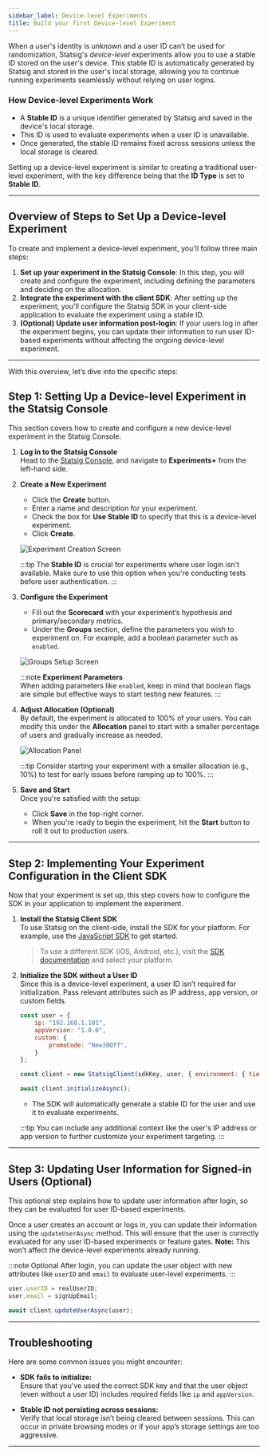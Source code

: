 ```yaml
---
sidebar_label: Device-level Experiments
title: Build your first Device-level Experiment
---
```


When a user's identity is unknown and a user ID can’t be used for randomization, Statsig's _device-level_ experiments allow you to use a stable ID stored on the user's device. This stable ID is automatically generated by Statsig and stored in the user's local storage, allowing you to continue running experiments seamlessly without relying on user logins.

### How Device-level Experiments Work
- A **Stable ID** is a unique identifier generated by Statsig and saved in the device's local storage.
- This ID is used to evaluate experiments when a user ID is unavailable.
- Once generated, the stable ID remains fixed across sessions unless the local storage is cleared.

Setting up a device-level experiment is similar to creating a traditional user-level experiment, with the key difference being that the **ID Type** is set to **Stable ID**.

---

## Overview of Steps to Set Up a Device-level Experiment

To create and implement a device-level experiment, you'll follow three main steps:

1. **Set up your experiment in the Statsig Console**: In this step, you will create and configure the experiment, including defining the parameters and deciding on the allocation.
2. **Integrate the experiment with the client SDK**: After setting up the experiment, you'll configure the Statsig SDK in your client-side application to evaluate the experiment using a stable ID.
3. **(Optional) Update user information post-login**: If your users log in after the experiment begins, you can update their information to run user ID-based experiments without affecting the ongoing device-level experiment.

---
With this overview, let’s dive into the specific steps:


## Step 1: Setting Up a Device-level Experiment in the Statsig Console

This section covers how to create and configure a new device-level experiment in the Statsig Console.

1. **Log in to the Statsig Console**  
   Head to the [Statsig Console](https://console.statsig.com/), and navigate to **Experiments+** from the left-hand side.

2. **Create a New Experiment**  
   - Click the **Create** button.
   - Enter a name and description for your experiment.
   - Check the box for **Use Stable ID** to specify that this is a device-level experiment.
   - Click **Create**.

   ![Experiment Creation Screen](https://user-images.githubusercontent.com/74584483/175827163-7669bd8d-ee7f-49af-943a-b1f71d95428e.png)

   :::tip
   The **Stable ID** is crucial for experiments where user login isn't available. Make sure to use this option when you're conducting tests before user authentication.
   :::

3. **Configure the Experiment**  
   - Fill out the **Scorecard** with your experiment’s hypothesis and primary/secondary metrics.
   - Under the **Groups** section, define the parameters you wish to experiment on. For example, add a boolean parameter such as `enabled`.

   ![Groups Setup Screen](https://user-images.githubusercontent.com/74584483/175827265-53e18e66-14ce-4d8e-a409-201bd6191615.png)

   :::note
   **Experiment Parameters**  
   When adding parameters like `enabled`, keep in mind that boolean flags are simple but effective ways to start testing new features.
   :::

4. **Adjust Allocation (Optional)**  
   By default, the experiment is allocated to 100% of your users. You can modify this under the **Allocation** panel to start with a smaller percentage of users and gradually increase as needed.

   ![Allocation Panel](https://user-images.githubusercontent.com/1315028/138972419-b7c42f97-29ec-407e-851f-3301130a21c5.png)

   :::tip
   Consider starting your experiment with a smaller allocation (e.g., 10%) to test for early issues before ramping up to 100%.
   :::

5. **Save and Start**  
   Once you're satisfied with the setup:
   - Click **Save** in the top-right corner.
   - When you're ready to begin the experiment, hit the **Start** button to roll it out to production users.

---

## Step 2: Implementing Your Experiment Configuration in the Client SDK

Now that your experiment is set up, this step covers how to configure the SDK in your application to implement the experiment.

1. **Install the Statsig Client SDK**  
   To use Statsig on the client-side, install the SDK for your platform. For example, use the [JavaScript SDK](https://docs.statsig.com/client/javascript-sdk) to get started.

   > To use a different SDK (iOS, Android, etc.), visit the [SDK documentation](https://docs.statsig.com/client/overview) and select your platform.

2. **Initialize the SDK without a User ID**  
   Since this is a device-level experiment, a user ID isn’t required for initialization. Pass relevant attributes such as IP address, app version, or custom fields.

   ```jsx
   const user = {
       ip: "192.168.1.101",
       appVersion: "1.0.0",
       custom: {
           promoCode: "New30Off",
       }
   };

   const client = new StatsigClient(sdkKey, user, { environment: { tier: "production" } });

   await client.initializeAsync();
   ```

   - The SDK will automatically generate a stable ID for the user and use it to evaluate experiments.

   :::tip
   You can include any additional context like the user's IP address or app version to further customize your experiment targeting.
   :::

---

## Step 3: Updating User Information for Signed-in Users (Optional)

This optional step explains how to update user information after login, so they can be evaluated for user ID-based experiments.

Once a user creates an account or logs in, you can update their information using the `updateUserAsync` method. This will ensure that the user is correctly evaluated for any user ID-based experiments or feature gates. **Note:** This won’t affect the device-level experiments already running.

:::note Optional
After login, you can update the user object with new attributes like `userID` and `email` to evaluate user-level experiments.
:::

```jsx
user.userID = realUserID;
user.email = signUpEmail;

await client.updateUserAsync(user);
```

---

## Troubleshooting

Here are some common issues you might encounter:

- **SDK fails to initialize:**  
   Ensure that you've used the correct SDK key and that the user object (even without a user ID) includes required fields like `ip` and `appVersion`.

- **Stable ID not persisting across sessions:**  
   Verify that local storage isn’t being cleared between sessions. This can occur in private browsing modes or if your app’s storage settings are too aggressive.

---

<!--
## Next Steps

Here are some additional guides to help you continue working with Statsig:

- [How to Analyze Experiment Results](#)
- [Best Practices for Running Experiments](#)
- [Running Experiments with Logged-in Users](#)
- [Feature Gates and Dynamic Configurations](#)

---
-->
